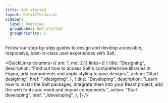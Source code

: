 ```yaml
---
title: Get started
layout: DetailTechnical
sidebar:
  label: Overview
  groupLabel: Get started
  groupPriority: 6
---
```


Follow our step-by-step guides to design and develop accessible, responsive, best-in-class user experiences with Salt.

<QuickLinks
  columns={{ sm: 1, md: 2 }}
  links={[
    {
      title: "Designing",
      description:
        "Find out how to access Salt's comprehensive libraries in Figma, add components and apply styling to your designs.",
      action: "Start designing",
      href: "./designing",
    },
    {
      title: "Developing",
      description:
        "Learn how to install the Salt packages, integrate them into your React project, add the web fonts you need and import components.",
      action: "Start developing",
      href: "./developing",
    },
  ]}
/>

